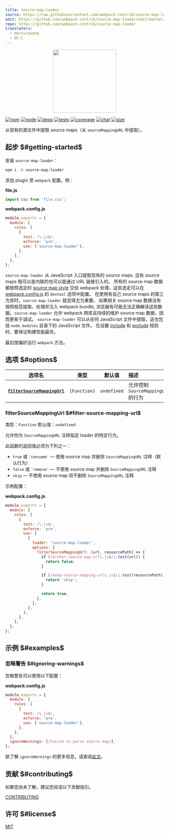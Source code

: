 ```yaml
---
title: source-map-loader
source: https://raw.githubusercontent.com/webpack-contrib/source-map-loader/master/README.md
edit: https://github.com/webpack-contrib/source-map-loader/edit/master/README.md
repo: https://github.com/webpack-contrib/source-map-loader
translators:
  - mercurywang
  - QC-L
---
```


<div align="center">
  <a href="https://github.com/webpack/webpack">
    <img
      width="200"
      height="200"
      src="https://webpack.js.org/assets/icon-square-big.svg"
    />
  </a>
</div>

[![npm][npm]][npm-url]
[![node][node]][node-url]
[![deps][deps]][deps-url]
[![tests][tests]][tests-url]
[![coverage][cover]][cover-url]
[![chat][chat]][chat-url]
[![size][size]][size-url]

从现有的源文件中提取 source maps（从 <code>sourceMappingURL</code> 中提取）。

## 起步 $#getting-started$

安装 `source-map-loader`：

```bash
npm i -D source-map-loader
```

添加 plugin 至 `webpack` 配置。例：

**file.js**

```js
import css from 'file.css';
```

**webpack.config.js**

```js
module.exports = {
  module: {
    rules: [
      {
        test: /\.js$/,
        enforce: 'pre',
        use: ['source-map-loader'],
      },
    ],
  },
};
```

`source-map-loader` 从 JavaScript 入口提取现有的 source maps.
这些 source maps 既可以是内联的也可以是通过 URL 链接引入的。
所有的 source map 数据都按照选定的 [source map style](/configuration/devtool/) 交给 webpack 处理，这些选定可以在 [webpack.config.js](/configuration/) 的 `devtool` 选项中配置。
在使用有自己 source maps 的第三方库时，`source-map-loader` 就显得尤为重要。
如果相关 source map 数据没有按照规范提取、处理并注入 webpack bundle, 浏览器有可能无法正确解读这些数据。`source-map-loader` 允许 webpack 跨库且持续的维护 source map 数据，因而更易于调试。
`source-map-loader` 可以从任何 JavaScript 文件中提取，这也包括 `node_modules` 目录下的 JavaScript 文件。
在设置 [include](/configuration/module/#ruleinclude) 和 [exclude](/configuration/module/#ruleexclude) 规则时，要保证构建性能最优。

最后按偏好运行 `webpack` 方法。

## 选项 $#options$

|                           选项名                           |     类型     |   默认值    | 描述                               |
| :--------------------------------------------------------: | :----------: | :---------: | :--------------------------------- |
| **[`filterSourceMappingUrl`](#filter-source-mapping-url)** | `{Function}` | `undefined` | 允许控制 `SourceMappingURL` 的行为 |

### filterSourceMappingUrl $#filter-source-mapping-url$

类型：`Function`
默认值：`undefined`

允许你为 `SourceMappingURL` 注释指定 loader 的特定行为。

此函数的返回值必须为下列之一：

- `true` 或 `'consume'` — 使用 source map 并删除 `SourceMappingURL` 注释（默认行为）
- `false` 或 `'remove'` — 不使用 source map 并删除 `SourceMappingURL` 注释
- `skip` — 不使用 source map 但不删除 `SourceMappingURL` 注释

示例配置：

**webpack.config.js**

```js
module.exports = {
  module: {
    rules: [
      {
        test: /\.js$/,
        enforce: 'pre',
        use: [
          {
            loader: 'source-map-loader',
            options: {
              filterSourceMappingUrl: (url, resourcePath) => {
                if (/broker-source-map-url\.js$/i.test(url)) {
                  return false;
                }

                if (/keep-source-mapping-url\.js$/i.test(resourcePath)) {
                  return 'skip';
                }

                return true;
              },
            },
          },
        ],
      },
    ],
  },
};
```

## 示例 $#examples$

### 忽略警告 $#ignoring-warnings$

忽略警告可以使用以下配置：

**webpack.config.js**

```js
module.exports = {
  module: {
    rules: [
      {
        test: /\.js$/,
        enforce: 'pre',
        use: ['source-map-loader'],
      },
    ],
  },
  ignoreWarnings: [/Failed to parse source map/],
};
```

欲了解 `ignoreWarnings` 的更多信息，请查阅[此文](/configuration/other-options/#ignorewarnings)。

## 贡献 $#contributing$

如果您尚未了解，建议您阅读以下贡献指引。

[CONTRIBUTING](https://github.com/webpack-contrib/source-map-loader/blob/master/.github/CONTRIBUTING.md)

## 许可 $#license$

[MIT](https://github.com/webpack-contrib/source-map-loader/blob/master/LICENSE)

[npm]: https://img.shields.io/npm/v/source-map-loader.svg
[npm-url]: https://npmjs.com/package/source-map-loader
[node]: https://img.shields.io/node/v/source-map-loader.svg
[node-url]: https://nodejs.org
[deps]: https://david-dm.org/webpack-contrib/source-map-loader.svg
[deps-url]: https://david-dm.org/webpack-contrib/source-map-loader
[tests]: https://github.com/webpack-contrib/source-map-loader/workflows/source-map-loader/badge.svg
[tests-url]: https://github.com/webpack-contrib/source-map-loader/actions
[cover]: https://codecov.io/gh/webpack-contrib/source-map-loader/branch/master/graph/badge.svg
[cover-url]: https://codecov.io/gh/webpack-contrib/source-map-loader
[chat]: https://badges.gitter.im/webpack/webpack.svg
[chat-url]: https://gitter.im/webpack/webpack
[size]: https://packagephobia.now.sh/badge?p=source-map-loader
[size-url]: https://packagephobia.now.sh/result?p=source-map-loader
